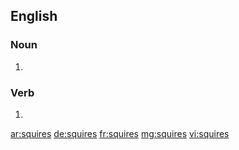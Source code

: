
==English==

===Noun===
{{head|en|noun plural form}}

# {{plural of|squire|lang=en}}

===Verb===
{{head|en|verb form}}

# {{en-third-person singular of|squire}}

[[ar:squires]]
[[de:squires]]
[[fr:squires]]
[[mg:squires]]
[[vi:squires]]